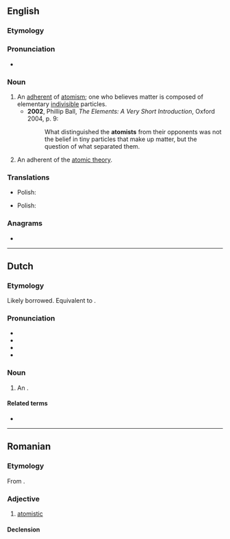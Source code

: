 ==English==

===Etymology===
{{suffix|en|atom|ist}}

===Pronunciation===
* {{IPA|en|/ˈætəmɪst/}}

===Noun===
{{en-noun}}

# An [[adherent]] of [[atomism]]; one who believes matter is composed of elementary [[indivisible]] particles.
#* '''2002''', Phillip Ball, ''The Elements: A Very Short Introduction'', Oxford 2004, p. 9:
#*: What distinguished the '''atomists''' from their opponents was not the belief in tiny particles that make up matter, but the question of what separated them.
# An adherent of the [[atomic theory]].

===Translations===
{{trans-top|an adherent of atomism}}
{{trans-mid}}
* Polish: {{t|pl|atomista|m}}
{{trans-bottom}}

{{trans-top|an adherent of atomic theory}}
{{trans-mid}}
* Polish: {{t|pl|atomista|m}}
{{trans-bottom}}

===Anagrams===
* {{anagrams|en|a=aimostt|Tomitas}}

----

==Dutch==

===Etymology===
Likely borrowed. Equivalent to {{suf|nl|atoom|ist}}. {{etystub|nl}}

===Pronunciation===
* {{IPA|nl|/ˌaː.toːˈmɪst/}}
* {{audio|nl|Nl-atomist.ogg|Audio}}
* {{hyphenation|nl|ato|mist}}
* {{rhymes|nl|ɪst}}

===Noun===
{{nl-noun|m|-en|-}}

# {{lb|nl|chiefly|historical}} An {{l|en|atomist}}.

====Related terms====
* {{l|nl|atomisme}}

----

==Romanian==

===Etymology===
From {{bor|ro|fr|atomiste}}.

===Adjective===
{{ro-adj}}

# [[atomistic]]

====Declension====
{{ro-decl-adj}}